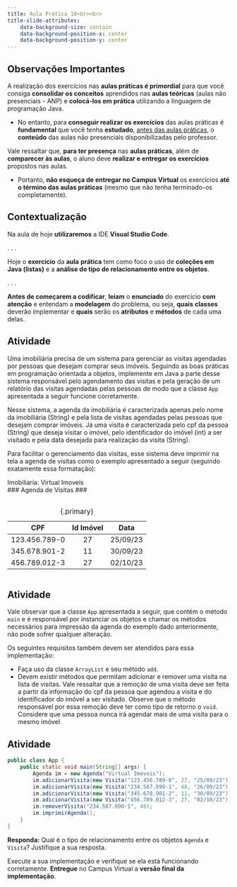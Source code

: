 ```yaml
---
title: Aula Prática 10<br><br>
title-slide-attributes:
    data-background-size: contain
    data-background-position-x: center
    data-background-position-y: center
---
```


## Observações Importantes {}
::: {.fontsize80}
::: {.nonincremental}

A realização dos exercícios nas **aulas práticas é primordial** para que você consiga **consolidar os conceitos** aprendidos nas **aulas teóricas** (aulas não presenciais - ANP) e **colocá-los em prática** utilizando a linguagem de programação Java.

- No entanto, para **conseguir realizar os exercícios** das aulas práticas é **fundamental** que você tenha **estudado**, [antes das aulas práticas]{.underline}, o **conteúdo** das aulas não presenciais disponibilizadas pelo professor. 

Vale ressaltar que, **para ter presença** nas **aulas práticas**, além de **comparecer às aulas**, o aluno deve **realizar e entregar os exercícios** propostos nas aulas.

- Portanto, **não esqueça de entregar no Campus Virtual** os exercícios **até o término das aulas práticas** (mesmo que não tenha terminado-os completamente).
:::
:::


## Contextualização

:::{.fontsize90}
Na aula de hoje **utilizaremos** a IDE **Visual Studio Code**.
:::

. . .

:::{.fontsize90}
Hoje o **exercício** da **aula** **prática** tem como foco o uso de **coleções em Java (listas)** e a **análise do tipo de relacionamento entre os objetos**. 
:::

. . .

:::{.fontsize90}
**Antes de começarem a codificar**, **leiam** o **enunciado** do exercício **com atenção** e entendam a **modelagem** do problema, ou seja, **quais** **classes** deverão implementar e **quais** serão os **atributos** e **métodos** de cada uma delas.
:::


## Atividade 
:::{.nonincremental .fontsize70}
Uma imobiliária precisa de um sistema para gerenciar as visitas agendadas por pessoas que desejam comprar seus imóveis. Seguindo as boas práticas em programação orientada a objetos, implemente em Java a parte desse sistema responsável pelo agendamento das visitas e pela geração de um relatório das visitas agendadas pelas pessoas de modo que a classe `App` apresentada a seguir funcione corretamente.

Nesse sistema, a agenda da imobiliária é caracterizada apenas pelo nome da imobiliária (String) e pela lista de visitas agendadas pelas pessoas que desejam comprar imóveis. Já uma visita é caracterizada pelo cpf da pessoa (String) que deseja visitar o imóvel, pelo identificador do imóvel (int) a ser visitado e pela data desejada para realização da visita (String).

Para facilitar o gerenciamento das visitas, esse sistema deve imprimir na tela a agenda de visitas como o exemplo apresentado a seguir (seguindo exatamente essa formatação):

Imobiliaria: Virtual Imoveis<br>
&num;&num;&num; Agenda de Visitas &num;&num;&num;<br>

:::: {.columns}
::: {.column width="50%" .fontsize80}
|  CPF        | Id Imóvel  |  Data        |
|:-----------:|:----------:|:------------:|
|123.456.789-0|     27     |   25/09/23   |
|345.678.901-2|     11     |   30/09/23   |
|456.789.012-3|     27     |   02/10/23   |
: {.primary}
:::     
::::

:::

## Atividade
:::{.nonincremental .fontsize70}
Vale observar que a classe `App` apresentada a seguir, que contém o método `main` e é responsável por instanciar os objetos e chamar os métodos necessários para impressão da agenda do exemplo dado anteriormente, não pode sofrer qualquer alteração.

Os seguintes requisitos também devem ser atendidos para essa implementação:

- Faça uso da classe `ArrayList` e seu método `add`.
- Devem existir métodos que permitam adicionar e remover uma visita na lista de visitas. Vale ressaltar que a remoção de uma visita deve ser feita a partir da informação do cpf da pessoa que agendou a visita e do identificador do imóvel a ser visitado. Observe que o método responsável por essa remoção deve ter como tipo de retorno o `void`. Considere que uma pessoa nunca irá agendar mais de uma visita para o mesmo imóvel.
:::


## Atividade

```.java
public class App {
    public static void main(String[] args) {
        Agenda im = new Agenda("Virtual Imoveis");
        im.adicionarVisita(new Visita("123.456.789-0", 27, "25/09/23"));
        im.adicionarVisita(new Visita("234.567.890-1", 48, "26/09/23"));
        im.adicionarVisita(new Visita("345.678.901-2", 11, "30/09/23"));
        im.adicionarVisita(new Visita("456.789.012-3", 27, "02/10/23"));
        im.removerVisita("234.567.890-1", 48);
        im.imprimirAgenda();
    }
}
```

:::{.callout-note title="Questão" icon=false}
**Responda:** Qual é o tipo de relacionamento entre os objetos `Agenda` e `Visita`? Justifique a sua resposta.
:::

:::{.callout-warning title="Atenção" icon=false .fontsize90}
Execute a sua implementação e verifique se ela está funcionando corretamente. **Entregue** no Campus Virtual a **versão final da implementação**.
:::
